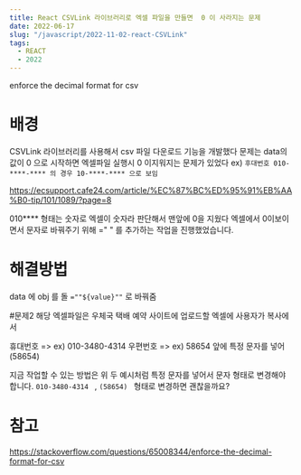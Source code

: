 ```yaml
---
title: React CSVLink 라이브러리로 엑셀 파일을 만들면  0 이 사라지는 문제
date: 2022-06-17
slug: "/javascript/2022-11-02-react-CSVLink"
tags:
  - REACT
  - 2022
---
```


enforce the decimal format for csv
# 배경
CSVLink 라이브러리를 사용해서 csv 파일 다운로드 기능을 개발했다
문제는 data의 값이 0 으로 시작하면 엑셀파일 실행시 0 이지워지는 문제가 있었다
ex) `후대번호 010-****-**** 의 경우 10-****-**** 으로 보임`

https://ecsupport.cafe24.com/article/%EC%87%BC%ED%95%91%EB%AA%B0-tip/101/1089/?page=8


010**** 형태는 숫자로 엑셀이 숫자라 판단해서 맨앞에 0을 지웠다
엑셀에서 0이보이면서 문자로 바꿔주기 위해 =" " 를 추가하는 작업을 진행했었습니다.


# 해결방법
data 에 obj 를 돌
`=""${value}""` 로 바꿔줌

#문제2
해당 엑셀파일은 우체국 택배 예약 사이트에 업로드할 엑셀에 사용자가 복사에서

휴대번호 => ex) 010-3480-4314
우편번호  => ex) 58654 앞에 특정 문자를 넣어   (58654)

지금 작업할 수 있는 방법은
위 두 예시처럼 특정 문자를 넣어서
문자 형태로 변경해야 합니다.
`010-3480-4314 ` , `(58654) ` 형태로 변경하면 괜찮을까요?

# 참고

https://stackoverflow.com/questions/65008344/enforce-the-decimal-format-for-csv